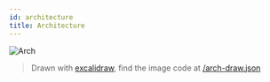 ```yaml
---
id: architecture
title: Architecture
---
```


![Arch](/img/arch.png)

> Drawn with [excalidraw](https://excalidraw.com/), find the image code at [/arch-draw.json](arch-draw.json)
